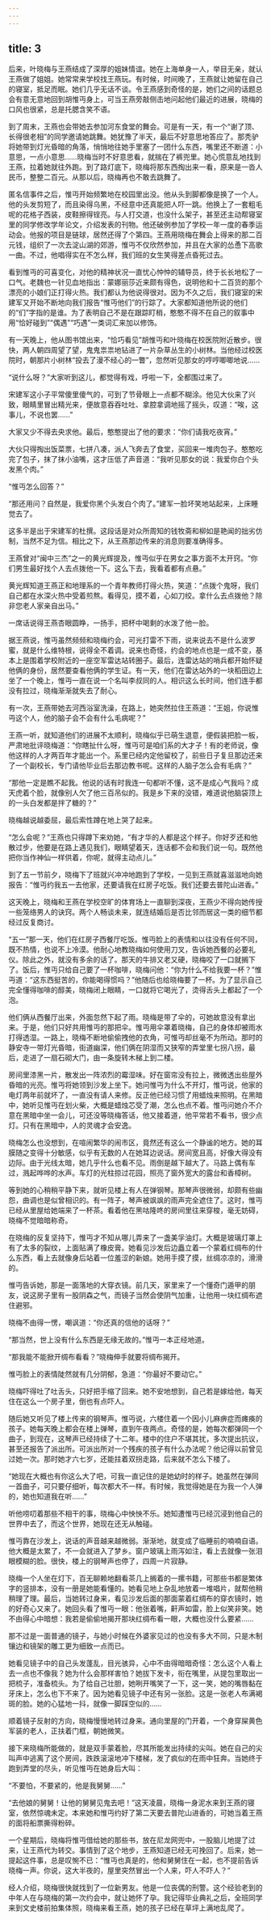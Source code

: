 ```yaml
---
---
---
```

title: 3
---




后来，叶晓梅与王燕结成了深厚的姐妹情谊。她在上海单身一人，举目无亲，就认王燕做了姐姐。她常常来学校找王燕玩。有时候，时间晚了，王燕就让她留在自己的寝室，抵足而眠。她们几乎无话不谈。令王燕感到奇怪的是，她们之间的话题总会有意无意地回到胡惟丏身上，可当王燕旁敲侧击地问起他们最近的进展，晓梅的口风也很紧，总是托腮含笑不语。

到了周末，王燕也会带她去参加河东食堂的舞会。可是有一天，有一个“谢了顶、长得很老相”的同学邀请她跳舞。她犹豫了半天，最后不好意思地答应了。那秃驴将她带到灯光昏暗的角落，悄悄地往她手里塞了一团什么东西，嘴里还不断道：小意思，一点小意思……晓梅当时不好意思看，就揣在了裤兜里。她心慌意乱地找到王燕，拉着她就往外跑。到了路灯底下，晓梅将那东西掏出来一看，原来是一沓人民币，整整二百元。从那以后，晓梅再也不敢去跳舞了。

匿名信事件之后，惟丏开始频繁地在校园里出没。他从头到脚都像是换了一个人。他的头发剪短了，而且染得乌黑，不经意中还真能把人吓一跳。他换上了一套粗毛呢的花格子西装，皮鞋擦得锃亮。与人打交道，也没什么架子，甚至还主动帮寝室里的同学修改学年论文，介绍发表的刊物。他还破例参加了学校一年一度的春季运动会。他报的项目是链球，居然还得了个第四。王燕用晓梅在舞会上得来的那二百元钱，组织了一次去淀山湖的郊游，惟丏不仅欣然参加，并且在大家的怂恿下高歌一曲。不过，他唱得实在不怎么样，我们班的女生笑得差点昏死过去。

看到惟丏的可喜变化，对他的精神状况一直忧心忡忡的辅导员，终于长长地松了一口气。老魏也一针见血地指出：蒙娜丽莎近来颇有得色，说明他和十二百货的那个漂亮的小娘们正打得火热。我们都认为他说得很对。因为不久之后，我们寝室的宋建军又开始不断地向我们报告“惟丏他们”的行踪了。大家都知道他所说的他们的“们”字指的是谁。为了表明自己不是在跟踪盯梢，憨憨不得不在自己的叙事中用“恰好碰到”“偶遇”“巧遇”一类词汇来加以修饰。

有一天晚上，他从图书馆出来，“恰巧看见”胡惟丏和叶晓梅在校医院附近散步。很快，两人朝四周望了望，鬼鬼祟祟地钻进了一片杂草丛生的小树林。当他经过校医院时，朝那片小树林“投去了漫不经心的一瞥”，忽然听见那女的哼哼唧唧地说……

“说什么呀？”大家听到这儿，都觉得有戏，呼啦一下，全都围过来了。

宋建军这小子平常傻里傻气的，可到了节骨眼上一点都不糊涂。他见大伙来了兴致，眼睛里冒出精光来，便故意吞吞吐吐、拿腔拿调地摇了摇头，叹道：“唉，这事儿，不说也罢……”

大家又少不得去央求他。最后，憨憨提出了他的要求：“你们请我吃夜宵。”

大伙只得掏出饭菜票，七拼八凑，派人飞奔去了食堂，买回来一堆肉包子。憨憨吃完了包子，抹了抹小油嘴，这才压低了声音道：“我听见那女的说：我爱你白个头发黑个肉。”

“惟丏怎么回答？”

“那还用问？自然是，我爱你黑个头发白个肉了。”建军一脸坏笑地站起来，上床睡觉去了。

这多半是出于宋建军的杜撰。这段话是对众所周知的钱牧斋和柳如是艳闻的拙劣仿制，当然不足为信。相比之下，从王燕那边传来的消息则要准确得多。

王燕曾对“闽中三杰”之一的黄光辉提及，惟丏似乎在男女之事方面不太开窍。“你们男生最好找个人去点拨他一下。这么下去，我看着都有点悬。”

黄光辉知道王燕正和地理系的一个青年教师打得火热，笑道：“点拨个鬼呀，我们自己都在水深火热中受着煎熬。看得见，摸不着，心如刀绞。拿什么去点拨他？除非您老人家亲自出马。”

一席话说得王燕杏眼圆睁，一扬手，把杯中喝剩的水泼了他一脸。

据王燕说，惟丏虽然频频和晓梅约会，可光打雷不下雨，说来说去不是什么波罗蜜，就是什么维特根，说得全不着调。说来也奇怪，约会的地点也是一成不变，基本上是围着学校附近的一座空军雷达站转圈子。最后，连雷达站的哨兵都开始怀疑他俩的身份，居然要查看他俩的学生证。有一天，他们在雷达站外的一块稻田边上坐了一个晚上，惟丏一直在说一个名叫李叔同的人。相识这么长时间，他们连手都没有拉过，晓梅渐渐就失去了耐心。

有一次，王燕带她去河西浴室洗澡，在路上，她突然拉住王燕道：“王姐，你说惟丏这个人，他的脑子会不会有什么毛病呢？”

王燕一听，就知道他们的进展不太顺利，晓梅似乎已萌生退意，便假装把脸一板，严肃地批评晓梅道：“你瞎扯什么呀，惟丏可是咱们系的大才子！有的老师说，像他这样的人才两百年才能出一个。系里已经内定他留校了，前些日子复旦那边还来了一个副校长，专门请他毕业后去那边教书呢。这样的人脑子怎么会有毛病？”

“那他一定是瞧不起我。他说的话有时我连一句都听不懂，这不是成心气我吗？成天虎着个脸，就像别人欠了他三百吊似的。我是乡下来的没错，难道说他脑袋顶上的一头白发都是拌了糖的？”

晓梅越说越委屈，最后索性蹲在地上哭了起来。

“怎么会呢？”王燕也只得蹲下来劝她，“有才华的人都是这个样子。你好歹还和他散过步，他要是在路上遇见我们，眼睛望着天，连话都不会和我们说一句。既然他把你当作神仙一样供着，你呢，就得主动点儿。”

到了五一节前夕，晓梅下了班就兴冲冲地跑到了学校，一见到王燕就喜滋滋地向她报告：“惟丏约我五一去他家，还要请我在红房子吃饭。我们还要去普陀山进香。”

这天晚上，晓梅和王燕在学校空旷的体育场上一直聊到深夜，王燕少不得向她传授一些笼络男人的诀窍。两个人畅谈未来，就连结婚后是否比邻而居这一类的细节都经过反复商讨。

“五一”那一天，他们在红房子西餐厅吃饭。惟丏脸上的表情和以往没有任何不同，既不热情，也说不上冷漠。他耐心地教晓梅如何使用刀叉，告诉她西餐的必要礼仪。除此之外，就没有多余的话了。那天的牛排又老又硬，晓梅咬了一口就搁下了。饭后，惟丏只给自己要了一杯咖啡，晓梅问他：“你为什么不给我要一杯？”惟丏道：“这东西挺苦的，你能喝得惯吗？”他随后也给晓梅要了一杯。为了显示自己完全懂得咖啡的醇美，晓梅闭上眼睛，一口就将它喝光了，烫得舌头上都起了一个泡。

他们俩从西餐厅出来，外面忽然下起了雨。晓梅是带了伞的，可她故意没有拿出来。于是，他们只好共用惟丏的那把伞。惟丏用伞罩着晓梅，自己的身体却被雨水打得透湿。一路上，晓梅不断地偷偷拽他的衣角，可惟丏却丝毫不为所动。那时的静安寺一带灯光昏暗，街道幽深，他们俩在阴湿而又狭窄的弄堂里七拐八拐，最后，走进了一扇石砌大门，由一条旋转木梯上到二楼。

房间里漆黑一片，散发出一阵浓烈的霉湿味。好在窗帘没有拉上，微微透出些屋外昏暗的光亮。惟丏将她领到沙发上坐下。她问惟丏为什么不开灯，惟丏说，他家的电灯两年前就坏了，一直没有请人来修。反正他已经习惯了用蜡烛来照明。在黑暗中，她听见惟丏在划火柴，大概是蜡烛芯受了潮，怎么也点不着。惟丏问她介不介意在黑暗中坐一会儿，可还没等晓梅答话，他又接着道，他平常若不看书，很少点灯。只有在黑暗中，人的灵魂才会安逸。

晓梅怎么也没想到，在喧闹繁华的闹市区，竟然还有这么一个静谧的地方。她的耳膜随之变得十分敏感，似乎有无数的人在她耳边说话。房间宽且高，好像大得没有边际。由于光线太暗，她几乎什么也看不见。雨倒是越下越大了。马路上偶有车过，溅起哗哗的水声。车灯的光柱掠过花园，照亮了窗外宽大的露台和香樟树。

等到她的心稍稍平静下来，就听见楼上有人在弹钢琴。那琴声很微弱，却颇有些幽怨，曲调也是似曾相识的。有一阵子，琴声被飒飒的雨声完全遮住了。这时，惟丏已经从里屋给她端来了一杯茶。看着他在黑咕隆咚的房间里往来穿梭，毫无妨碍，晓梅不觉暗暗称奇。

在晓梅的反复坚持下，惟丏才不知从哪儿弄来了一盏美孚油灯。大概是玻璃灯罩上有了太多的裂纹，上面贴满了橡皮膏。她看见沙发后边矗立着一个蒙着红绸布的什么东西，看上去就像身后站着一位羞涩的新娘。她用手摸了摸，丝绸凉凉的，滑滑的。

惟丏告诉她，那是一面落地的大穿衣镜。前几天，家里来了一个懂奇门遁甲的朋友，说这房子里有一股阴森之气，而镜子当然会使阴气加重，让他用一块红绸布遮住避邪。

晓梅不由得一愣，嘲讽道：“你还真的信他的话呀？”

“那当然，世上没有什么东西是无缘无故的。”惟丏一本正经地道。

“那我能不能掀开绸布看看？”晓梅伸手就要将绸布揭开。

惟丏脸上的表情陡然就有几分阴郁，急道：“你最好不要动它。”

晓梅吓得吐了吐舌头，只好把手缩了回来。她不安地想到，自己若是嫁给他，每天住在这么一个房子里，倒也有点吓人。

随后她又听见了楼上传来的钢琴声。惟丏说，六楼住着一个因小儿麻痹症而瘫痪的孩子。她每天晚上都会在楼上弹琴，直到午夜两点。奇怪的是，她每次都弹同一个曲子，到现在，这琴声已经持续了十二年。楼中的住户不堪其扰，多次提出抗议，甚至还报告了派出所。可派出所对一个残疾的孩子有什么办法呢？他记得以前曾见过她一次。那时她才六七岁，还能拄着双拐走路，后来就不怎么下楼了。

“她现在大概也有你这么大了吧，可我一直记住的是她幼时的样子。她虽然在弹同一首曲子，可只要仔细听，每次都大不一样。有时候，我觉得她是在为我一个人弹的，她也知道我在听……”

听他唠叨着那些不相干的事，晓梅心中怏怏不乐。她知遭惟丏已经沉浸到他自己的世界中去了，而这个世界，她现在还无从触碰。

惟丏靠在沙发上，说话的声音越来越微弱。渐渐地，就变成了临睡前的喃喃自语。他大概是太累了，不一会就进入了梦乡。窗户玻璃上雨泻如注，看上去就像一张泪眼模糊的脸。很快，楼上的钢琴声也停了，四周一片寂静。

晓梅一个人坐在灯下，百无聊赖地翻看茶几上搁着的一摞书籍，可那些书都是繁体字的竖排本，没有一册是她能看懂的。她看见地上杂乱地放着一堆唱片，就帮他稍稍理了理。最后，当她转过身来，看见沙发后面的那面蒙着红绸布的穿衣镜时，她的好奇心又来了。她回头看了惟丏一眼：他张着嘴，鼾声如雷，脸上似笑非笑。她不由得心中暗想：我若是偷偷地揭开那块红绸布看一眼，大概也没什么要紧……

那不过是一面普通的镜子，与她小时候在外婆家见过的也没有多大不同，只是木制镶边和镜架的雕工更为细致一点而已。

她看见镜子中的自己头发蓬乱，目光骇异，心中不由得暗暗奇怪：怎么这个人看上去一点也不像我？她为什么会那样害怕？她拔下发卡，衔在嘴里，从提包里取出一把梳子，准备梳头。为了给自己壮胆，她咧开嘴笑了一下，这一笑，她的嘴唇黏在牙床上，怎么也下不来了。因为她看见镜子中还有另一张脸。这是一张老人布满褐斑的脸。她的心猛地一抖，就像一脚踩空似的……

顺着镜子反射的方向，晓梅慢慢地转过身来。通向里屋的门开着，一个身穿屎黄色军装的老人，正扶着门框，朝她微笑。

接下来晓梅所能做的，就是双手蒙着脸，尽其所能发出持续的尖叫。她在自己的尖叫声中逃离了这个房间，跌跌滚滚地冲下楼梯，发了疯似的在雨中狂奔。当她终于跑到弄堂的尽头，听见惟丏在她身后大叫：

“不要怕，不要紧的，他是我舅舅……”

“去他娘的舅舅！让他的舅舅见鬼去吧！”这天凌晨，晓梅一身泥水来到王燕的寝室，依然惊魂未定。本来她和惟丏约好了第二天要去普陀山进香的，可她当着王燕的面将船票撕得粉碎。

一个星期后，晓梅将惟丏借给她的那些书，放在尼龙网兜中，一股脑儿地提了过来，让王燕代为转交。事情到了这个地步，王燕知道已经无可挽回了。后来，她一提起这件事，总是叹惋不已：“惟丏也真是的，他和舅舅住在一起，也不提前告诉晓梅一声。你说，这大半夜的，屋里突然冒出一个人来，吓人不吓人？”

经人介绍，晓梅很快就找到了一位新男友。他是一位丧偶的刑警。这个经验老到的中年人在与晓梅的第一次约会中，就让她怀了孕。我记得毕业典礼之后，全班同学来到文史楼前拍集体照，晓梅来看王燕，她的孩子已经在草坪上满地乱爬了。